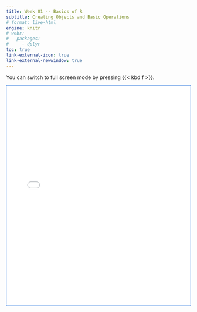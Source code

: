 ```yaml
---
title: Week 01 -- Basics of R
subtitle: Creating Objects and Basic Operations
# format: live-html
engine: knitr
# webr:
#   packages:
#     - dplyr
toc: true
link-external-icon: true
link-external-newwindow: true
---
```


You can switch to full screen mode by pressing {{< kbd f >}}.

<div style= 'border: 1px solid #3f83e0;'>

```{=html}
<iframe src="LectureNotes/Week01/"
  width="100%"
  height="600"
  frameborder="0">
  </iframe>
```

</div>